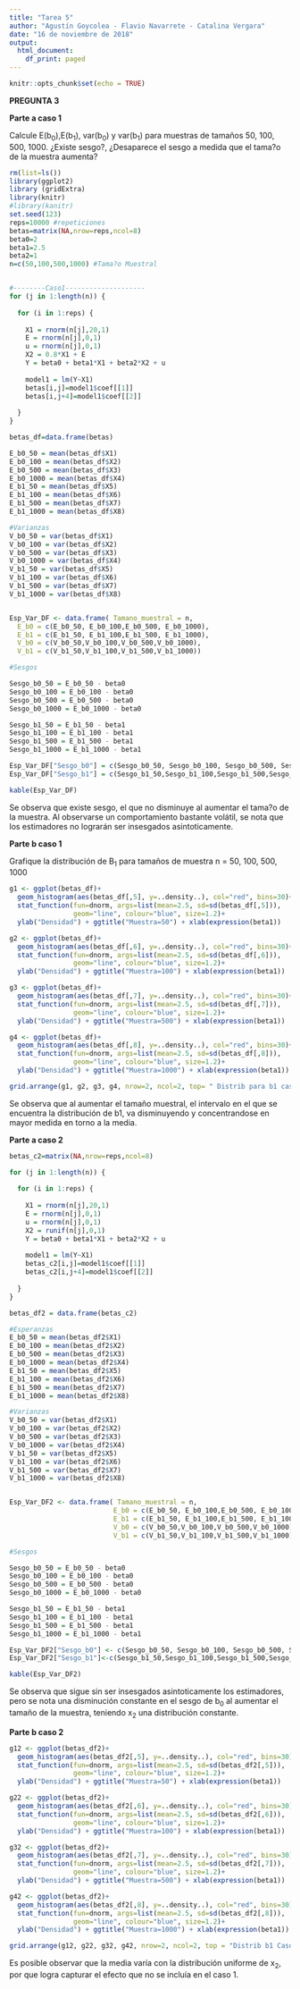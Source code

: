 ```yaml
---
title: "Tarea 5"
author: "Agustín Goycolea - Flavio Navarrete - Catalina Vergara"
date: "16 de noviembre de 2018"
output:
  html_document:
    df_print: paged
---
```


```r
knitr::opts_chunk$set(echo = TRUE)

```

**PREGUNTA 3**

**Parte a caso 1**

Calcule E(b~0~),E(b~1~), var(b~0~) y var(b~1~) para muestras de tamaños 50, 100, 500, 1000. ¿Existe sesgo?, ¿Desaparece el sesgo a medida que el tama?o de la muestra aumenta?

```r
rm(list=ls())
library(ggplot2)
library (gridExtra)
library(knitr)
#library(kanitr)
set.seed(123)
reps=10000 #repeticiones
betas=matrix(NA,nrow=reps,ncol=8)
beta0=2
beta1=2.5
beta2=1
n=c(50,100,500,1000) #Tama?o Muestral


#--------Caso1--------------------
for (j in 1:length(n)) {
  
  for (i in 1:reps) {
    
    X1 = rnorm(n[j],20,1)
    E = rnorm(n[j],0,1)
    u = rnorm(n[j],0,1)
    X2 = 0.8*X1 + E
    Y = beta0 + beta1*X1 + beta2*X2 + u
    
    model1 = lm(Y~X1)
    betas[i,j]=model1$coef[[1]]
    betas[i,j+4]=model1$coef[[2]]
    
  }
}

betas_df=data.frame(betas)

E_b0_50 = mean(betas_df$X1)
E_b0_100 = mean(betas_df$X2)
E_b0_500 = mean(betas_df$X3)
E_b0_1000 = mean(betas_df$X4)
E_b1_50 = mean(betas_df$X5)
E_b1_100 = mean(betas_df$X6)
E_b1_500 = mean(betas_df$X7)
E_b1_1000 = mean(betas_df$X8)

#Varianzas
V_b0_50 = var(betas_df$X1)
V_b0_100 = var(betas_df$X2)
V_b0_500 = var(betas_df$X3)
V_b0_1000 = var(betas_df$X4)
V_b1_50 = var(betas_df$X5)
V_b1_100 = var(betas_df$X6)
V_b1_500 = var(betas_df$X7)
V_b1_1000 = var(betas_df$X8)


Esp_Var_DF <- data.frame( Tamano_muestral = n,
  E_b0 = c(E_b0_50, E_b0_100,E_b0_500, E_b0_1000),
  E_b1 = c(E_b1_50, E_b1_100,E_b1_500, E_b1_1000),
  V_b0 = c(V_b0_50,V_b0_100,V_b0_500,V_b0_1000),
  V_b1 = c(V_b1_50,V_b1_100,V_b1_500,V_b1_1000))

#Sesgos

Sesgo_b0_50 = E_b0_50 - beta0 
Sesgo_b0_100 = E_b0_100 - beta0
Sesgo_b0_500 = E_b0_500 - beta0
Sesgo_b0_1000 = E_b0_1000 - beta0

Sesgo_b1_50 = E_b1_50 - beta1 
Sesgo_b1_100 = E_b1_100 - beta1
Sesgo_b1_500 = E_b1_500 - beta1
Sesgo_b1_1000 = E_b1_1000 - beta1

Esp_Var_DF["Sesgo_b0"] = c(Sesgo_b0_50, Sesgo_b0_100, Sesgo_b0_500, Sesgo_b0_1000)
Esp_Var_DF["Sesgo_b1"] = c(Sesgo_b1_50,Sesgo_b1_100,Sesgo_b1_500,Sesgo_b1_1000)

kable(Esp_Var_DF)

```

Se observa que existe sesgo, el que no disminuye al aumentar el tama?o de la muestra. Al observarse un comportamiento bastante volátil, se nota que los estimadores no lograrán ser insesgados asintoticamente.

**Parte b caso 1**

Grafique la distribución de B~1~ para tamaños de muestra n = 50, 100, 500, 1000

```r
g1 <- ggplot(betas_df)+
  geom_histogram(aes(betas_df[,5], y=..density..), col="red", bins=30)+
  stat_function(fun=dnorm, args=list(mean=2.5, sd=sd(betas_df[,5])),
                geom="line", colour="blue", size=1.2)+
  ylab("Densidad") + ggtitle("Muestra=50") + xlab(expression(beta1))

g2 <- ggplot(betas_df)+
  geom_histogram(aes(betas_df[,6], y=..density..), col="red", bins=30)+
  stat_function(fun=dnorm, args=list(mean=2.5, sd=sd(betas_df[,6])),
                geom="line", colour="blue", size=1.2)+
  ylab("Densidad") + ggtitle("Muestra=100") + xlab(expression(beta1))

g3 <- ggplot(betas_df)+
  geom_histogram(aes(betas_df[,7], y=..density..), col="red", bins=30)+
  stat_function(fun=dnorm, args=list(mean=2.5, sd=sd(betas_df[,7])),
                geom="line", colour="blue", size=1.2)+
  ylab("Densidad") + ggtitle("Muestra=500") + xlab(expression(beta1))

g4 <- ggplot(betas_df)+
  geom_histogram(aes(betas_df[,8], y=..density..), col="red", bins=30)+
  stat_function(fun=dnorm, args=list(mean=2.5, sd=sd(betas_df[,8])),
                geom="line", colour="blue", size=1.2)+
  ylab("Densidad") + ggtitle("Muestra=1000") + xlab(expression(beta1))

grid.arrange(g1, g2, g3, g4, nrow=2, ncol=2, top= " Distrib para b1 caso 1")
```

Se observa que al aumentar el tamaño muestral, el intervalo en el que se encuentra la distribución de b1, va disminuyendo y concentrandose en mayor medida en torno a la media.

**Parte a caso 2**

```r
betas_c2=matrix(NA,nrow=reps,ncol=8)

for (j in 1:length(n)) {
  
  for (i in 1:reps) {
    
    X1 = rnorm(n[j],20,1)
    E = rnorm(n[j],0,1)
    u = rnorm(n[j],0,1)
    X2 = runif(n[j],0,1)
    Y = beta0 + beta1*X1 + beta2*X2 + u
    
    model1 = lm(Y~X1)
    betas_c2[i,j]=model1$coef[[1]]
    betas_c2[i,j+4]=model1$coef[[2]]
    
  }
}

betas_df2 = data.frame(betas_c2)

#Esperanzas
E_b0_50 = mean(betas_df2$X1)
E_b0_100 = mean(betas_df2$X2)
E_b0_500 = mean(betas_df2$X3)
E_b0_1000 = mean(betas_df2$X4)
E_b1_50 = mean(betas_df2$X5)
E_b1_100 = mean(betas_df2$X6)
E_b1_500 = mean(betas_df2$X7)
E_b1_1000 = mean(betas_df2$X8)

#Varianzas
V_b0_50 = var(betas_df2$X1)
V_b0_100 = var(betas_df2$X2)
V_b0_500 = var(betas_df2$X3)
V_b0_1000 = var(betas_df2$X4)
V_b1_50 = var(betas_df2$X5)
V_b1_100 = var(betas_df2$X6)
V_b1_500 = var(betas_df2$X7)
V_b1_1000 = var(betas_df2$X8)


Esp_Var_DF2 <- data.frame( Tamano_muestral = n,
                          E_b0 = c(E_b0_50, E_b0_100,E_b0_500, E_b0_1000),
                          E_b1 = c(E_b1_50, E_b1_100,E_b1_500, E_b1_1000),
                          V_b0 = c(V_b0_50,V_b0_100,V_b0_500,V_b0_1000),
                          V_b1 = c(V_b1_50,V_b1_100,V_b1_500,V_b1_1000))

#Sesgos

Sesgo_b0_50 = E_b0_50 - beta0 
Sesgo_b0_100 = E_b0_100 - beta0
Sesgo_b0_500 = E_b0_500 - beta0
Sesgo_b0_1000 = E_b0_1000 - beta0

Sesgo_b1_50 = E_b1_50 - beta1 
Sesgo_b1_100 = E_b1_100 - beta1
Sesgo_b1_500 = E_b1_500 - beta1
Sesgo_b1_1000 = E_b1_1000 - beta1

Esp_Var_DF2["Sesgo_b0"] <- c(Sesgo_b0_50, Sesgo_b0_100, Sesgo_b0_500, Sesgo_b0_1000)
Esp_Var_DF2["Sesgo_b1"]<-c(Sesgo_b1_50,Sesgo_b1_100,Sesgo_b1_500,Sesgo_b1_1000)

kable(Esp_Var_DF2)
```

Se observa que sigue sin ser insesgados asintoticamente los estimadores, pero se nota una disminución constante en el sesgo de b~0~ al aumentar el tamaño de la muestra, teniendo x~2~ una distribución constante.

**Parte b caso 2**

```r
g12 <- ggplot(betas_df2)+
  geom_histogram(aes(betas_df2[,5], y=..density..), col="red", bins=30)+
  stat_function(fun=dnorm, args=list(mean=2.5, sd=sd(betas_df2[,5])),
                geom="line", colour="blue", size=1.2)+
  ylab("Densidad") + ggtitle("Muestra=50") + xlab(expression(beta1))

g22 <- ggplot(betas_df2)+
  geom_histogram(aes(betas_df2[,6], y=..density..), col="red", bins=30)+
  stat_function(fun=dnorm, args=list(mean=2.5, sd=sd(betas_df2[,6])),
                geom="line", colour="blue", size=1.2)+
  ylab("Densidad") + ggtitle("Muestra=100") + xlab(expression(beta1))

g32 <- ggplot(betas_df2)+
  geom_histogram(aes(betas_df2[,7], y=..density..), col="red", bins=30)+
  stat_function(fun=dnorm, args=list(mean=2.5, sd=sd(betas_df2[,7])),
                geom="line", colour="blue", size=1.2)+
  ylab("Densidad") + ggtitle("Muestra=500") + xlab(expression(beta1))

g42 <- ggplot(betas_df2)+
  geom_histogram(aes(betas_df2[,8], y=..density..), col="red", bins=30)+
  stat_function(fun=dnorm, args=list(mean=2.5, sd=sd(betas_df2[,8])),
                geom="line", colour="blue", size=1.2)+
  ylab("Densidad") + ggtitle("Muestra=1000") + xlab(expression(beta1))

grid.arrange(g12, g22, g32, g42, nrow=2, ncol=2, top = "Distrib b1 Caso 2")
```

Es posible observar que la media varía con la distribución uniforme de x~2~, por que logra capturar el efecto que no se incluía en el caso 1.

